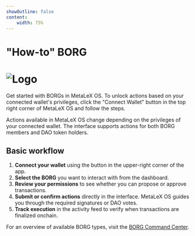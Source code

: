 ```yaml
---
showOutline: false
content: 
    width: 75%
---
```


# "How-to" BORG

# ![Logo](/borg-connect.png)

Get started with BORGs in MetaLeX OS. To unlock actions based on your connected wallet's privileges, click the "Connect Wallet" button in the top right corner of MetaLeX OS and follow the steps.

<Callout>
  Actions available in MetaLeX OS change depending on the privileges of your connected wallet. The interface supports actions for both BORG members and DAO token holders.
</Callout>

## Basic workflow

1. **Connect your wallet** using the button in the upper-right corner of the app.
2. **Select the BORG** you want to interact with from the dashboard.
3. **Review your permissions** to see whether you can propose or approve transactions.
4. **Submit or confirm actions** directly in the interface. MetaLeX OS guides you through the required signatures or DAO votes.
5. **Track execution** in the activity feed to verify when transactions are finalized onchain.

For an overview of available BORG types, visit the [BORG Command Center](/borg/borg-landing).


